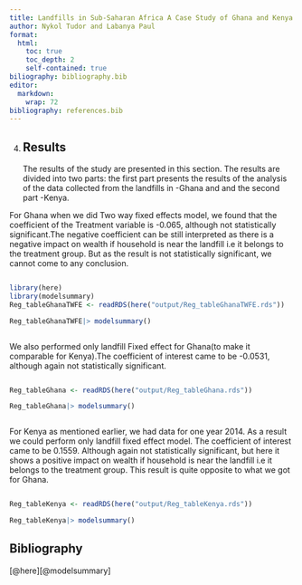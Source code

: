 ```yaml
---
title: Landfills in Sub-Saharan Africa A Case Study of Ghana and Kenya
author: Nykol Tudor and Labanya Paul
format: 
  html: 
    toc: true
    toc_depth: 2
    self-contained: true
biliography: bibliography.bib
editor: 
  markdown: 
    wrap: 72
bibliography: references.bib
---
```


4.  

    ## Results

    The results of the study are presented in this section. The results
    are divided into two parts: the first part presents the results of
    the analysis of the data collected from the landfills in -Ghana and
    and the second part -Kenya.

For Ghana when we did Two way fixed effects model, we found that the
coefficient of the Treatment variable is -0.065, although not
statistically significant.The negative coefficient can be still
interpreted as there is a negative impact on wealth if household is near
the landfill i.e it belongs to the treatment group. But as the result is
not statistically significant, we cannot come to any conclusion.

```         
```

```r
library(here)
library(modelsummary)
Reg_tableGhanaTWFE <- readRDS(here("output/Reg_tableGhanaTWFE.rds"))

Reg_tableGhanaTWFE|> modelsummary()
```

```         
```

We also performed only landfill Fixed effect for Ghana(to make it
comparable for Kenya).The coefficient of interest came to be -0.0531,
although again not statistically significant.

```         
```

```r
Reg_tableGhana <- readRDS(here("output/Reg_tableGhana.rds"))

Reg_tableGhana|> modelsummary()
```

```         
```

For Kenya as mentioned earlier, we had data for one year 2014. As a
result we could perform only landfill fixed effect model. The
coefficient of interest came to be 0.1559. Although again not
statistically significant, but here it shows a positive impact on wealth
if household is near the landfill i.e it belongs to the treatment group.
This result is quite opposite to what we got for Ghana.

```         
```

```r
Reg_tableKenya <- readRDS(here("output/Reg_tableKenya.rds"))

Reg_tableKenya|> modelsummary()
```

## Bibliography

[@here][@modelsummary]
